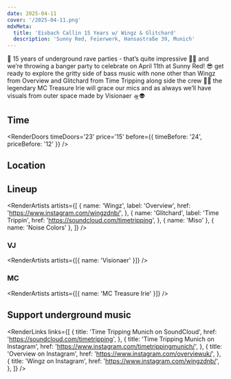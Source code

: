 ```yaml
---
date: 2025-04-11
cover: '/2025-04-11.png'
mdxMeta:
  title: 'Eisbach Callin 15 Years w/ Wingz & Glitchard'
  description: 'Sunny Red, Feierwerk, Hansastraße 39, Munich'
---
```


🚨 15 years of underground rave parties - that’s quite impressive 🥳😍 and we’re throwing a banger party to celebrate on April 11th at Sunny Red! 😎 get ready to explore the gritty side of bass music with none other than Wingz from Overview and Glitchard from Time Tripping along side the crew 😤🤯 the legendary MC Treasure Irie will grace our mics and as always we’ll have visuals from outer space made by Visionaer 🛸👽

## Time

<RenderDoors
  timeDoors='23'
  price='15'
  before={{ timeBefore: '24', priceBefore: '12' }}
/>

## Location

<RenderLocation
  venueName='Sunny Red'
  address='Feierwerk Hansastr. 39'
  city='Munich'
  mapUrl='https://goo.gl/maps/mA8iv2XEHf7XfRLv7'
/>

## Lineup

<RenderArtists
  artists={[
    {
      name: 'Wingz',
      label: 'Overview',
      href: 'https://www.instagram.com/wingzdnb/',
    },
    {
      name: 'Glitchard',
      label: 'Time Trippin',
      href: 'https://soundcloud.com/timetripping',
    },
    { name: 'Miso' },
    { name: 'Noise Colors' },
  ]}
/>

### VJ

<RenderArtists artists={[{ name: 'Visionaer' }]} />

### MC

<RenderArtists artists={[{ name: 'MC Treasure Irie' }]} />

## Support underground music

<RenderLinks
  links={[
    {
      title: 'Time Tripping Munich on SoundCloud',
      href: 'https://soundcloud.com/timetripping',
    },
    {
      title: 'Time Tripping Munich on Instagram',
      href: 'https://www.instagram.com/timetrippingmunich/',
    },
    {
      title: 'Overview on Instagram',
      href: 'https://www.instagram.com/overviewuk/',
    },
    {
      title: 'Wingz on Instagram',
      href: 'https://www.instagram.com/wingzdnb/',
    },
  ]}
/>
